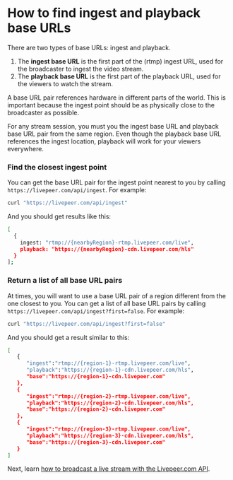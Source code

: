 
<DocsLayout>


# How to find ingest and playback base URLs

There are two types of base URLs: ingest and playback.

1. The **ingest base URL** is the first part of the (rtmp) ingest URL, used for the broadcaster to ingest the video stream.
1. The **playback base URL** is the first part of the playback URL, used for the viewers to watch the stream.

A base URL pair references hardware in different parts of the world. This is important because the ingest point should be as physically close to the broadcaster as possible. 

For any stream session, you must you the ingest base URL and playback base URL pair from the same region. Even though the playback base URL references the ingest location, playback will work for your viewers everywhere.

### Find the closest ingest point

You can get the base URL pair for the ingest point nearest to you by calling `https://livepeer.com/api/ingest`. For example:

```bash
curl "https://livepeer.com/api/ingest"
```

And you should get results like this:

```bash
[
  {
    ingest: "rtmp://{nearbyRegion}-rtmp.livepeer.com/live",
    playback: "https://{nearbyRegion}-cdn.livepeer.com/hls"
  }
];
```
### Return a list of all base URL pairs

At times, you will want to use a base URL pair of a region different from the one closest to you. You can get a list of all base URL pairs by calling `https://livepeer.com/api/ingest?first=false`. For example:

```bash
curl "https://livepeer.com/api/ingest?first=false"
```

And you should get a result similar to this:

```bash
[
   {
      "ingest":"rtmp://{region-1}-rtmp.livepeer.com/live",
      "playback":"https://{region-1}-cdn.livepeer.com/hls",
      "base":"https://{region-1}-cdn.livepeer.com"
   },
   {
      "ingest":"rtmp://{region-2}-rtmp.livepeer.com/live",
      "playback":"https://{region-2}-cdn.livepeer.com/hls",
      "base":"https://{region-2}-cdn.livepeer.com"
   },
   {
      "ingest":"rtmp://{region-3}-rtmp.livepeer.com/live",
      "playback":"https://{region-3}-cdn.livepeer.com/hls",
      "base":"https://{region-3}-cdn.livepeer.com"
   }
]
```

Next, learn [how to broadcast a live stream with the Livepeer.com API](/docs/guides/api/broadcast-a-live-stream).


</DocsLayout>

